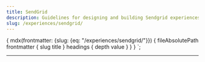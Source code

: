 ```yaml
---
title: SendGrid
description: Guidelines for designing and building Sendgrid experiences.
slug: /experiences/sendgrid/
---
```



  {
    mdx(frontmatter: {slug: {eq: "/experiences/sendgrid/"}}) {
      fileAbsolutePath
      frontmatter {
        slug
        title
      }
      headings {
        depth
        value
      }
    }
  }
`;

<content>

<ComponentHeader
  name={props.pageContext.frontmatter.title}
  description={props.pageContext.frontmatter.description}
  categoryRoute={SidebarCategoryRoutes.EXPERIENCES}
/>

</content>

---

<contentwrapper>

<content>

<WatchThisSpace />

</content>
</contentwrapper>
